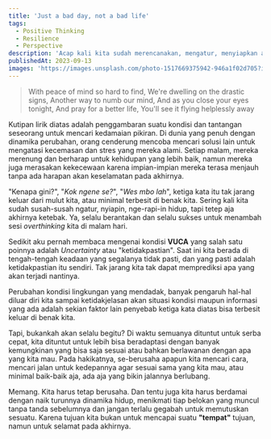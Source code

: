 ```yaml
---
title: 'Just a bad day, not a bad life'
tags:
  - Positive Thinking
  - Resilience
  - Perspective
description: 'Acap kali kita sudah merencanakan, mengatur, menyiapkan alur terbaik hidup kita. Namun...'
publishedAt: 2023-09-13
images: 'https://images.unsplash.com/photo-1517669375942-946a1f02d705?ixlib=rb-4.0.3&ixid=M3wxMjA3fDB8MHxwaG90by1wYWdlfHx8fGVufDB8fHx8fA%3D%3D'
---
```


> With peace of mind so hard to find, We're dwelling on the drastic signs, Another way to numb our mind, And as you close your eyes tonight, And pray for a better life, You'll see it flying helplessly away

Kutipan lirik diatas adalah penggambaran suatu kondisi dan tantangan seseorang untuk mencari kedamaian pikiran. Di dunia yang penuh dengan dinamika perubahan, orang cenderung mencoba mencari solusi lain untuk mengatasi kecemasan dan stres yang mereka alami. Setiap malam, mereka merenung dan berharap untuk kehidupan yang lebih baik, namun mereka juga merasakan kekecewaan karena impian-impian mereka terasa menjauh tanpa ada harapan akan keselamatan pada akhirnya.

"Kenapa gini?", "_Kok ngene se?_", "_Wes mbo lah_", ketiga kata itu tak jarang keluar dari mulut kita, atau minimal terbesit di benak kita. Sering kali kita sudah susah-susah ngatur, nyiapin, nge-rapi-in hidup, tapi tetep aja akhirnya ketebak. Ya, selalu berantakan dan selalu sukses untuk menambah sesi _overthinking_ kita di malam hari.

Sedikit aku pernah membaca mengenai kondisi **VUCA** yang salah satu poinnya adalah _Uncertainty_ atau "ketidakpastian". Saat ini kita berada di tengah-tengah keadaan yang segalanya tidak pasti, dan yang pasti adalah ketidakpastian itu sendiri. Tak jarang kita tak dapat memprediksi apa yang akan terjadi nantinya.

Perubahan kondisi lingkungan yang mendadak, banyak pengaruh hal-hal diluar diri kita sampai ketidakjelasan akan situasi kondisi maupun informasi yang ada adalah sekian faktor lain penyebab ketiga kata diatas bisa terbesit keluar di benak kita.

Tapi, bukankah akan selalu begitu? Di waktu semuanya dituntut untuk serba cepat, kita dituntut untuk lebih bisa beradaptasi dengan banyak kemungkinan yang bisa saja sesuai atau bahkan berlawanan dengan apa yang kita mau. Pada hakikatnya, se-berusaha apapun kita mencari cara, mencari jalan untuk kedepannya agar sesuai sama yang kita mau, atau minimal baik-baik aja, ada aja yang bikin jalannya berlubang.

Memang. Kita harus tetap berusaha. Dan tentu juga kita harus berdamai dengan naik turunnya dinamika hidup, menikmati tiap belokan yang muncul tanpa tanda sebelumnya dan jangan terlalu gegabah untuk memutuskan sesuatu. Karena tujuan kita bukan untuk mencapai suatu **"tempat"** tujuan, namun untuk selamat pada akhirnya.
